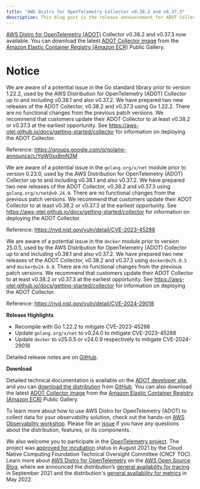 ```yaml
---
title: "AWS Distro for OpenTelemetry Collector v0.38.2 and v0.37.3"
description: This blog post is the release announcement for ADOT Collector v0.38.2 and v0.37.3
---
```



<SectionSeparator />

[AWS Distro for OpenTelemetry (ADOT)](https://aws-otel.github.io/) Collector v0.38.2 and v0.37.3 now available.
You can download the latest [ADOT Collector image](https://gallery.ecr.aws/aws-observability/aws-otel-collector) from the
[Amazon Elastic Container Registry (Amazon ECR)](https://aws.amazon.com/ecr/) Public Gallery.

<SectionSeparator />

# Notice

We are aware of a potential issue in the Go standard library prior to version 1.22.2, used by the AWS Distribution for OpenTelemetry (ADOT) Collector up to and including v0.38.1 and also v0.37.2.
We have prepared two new releases of the ADOT Collector, v0.38.2 and v0.37.3 using Go 1.22.2. There are no functional changes from the previous patch versions. We recommend that customers update their
ADOT Collector to at least v0.38.2 or v0.37.3 at the earliest opportunity. See https://aws-otel.github.io/docs/getting-started/collector for information on deploying the ADOT Collector.

Reference: https://groups.google.com/g/golang-announce/c/YgW0sx8mN3M

We are aware of a potential issue in the `golang.org/x/net` module prior to version 0.23.0, used by the AWS Distribution for OpenTelemetry (ADOT) Collector up to and including v0.38.1 and also v0.37.2.
We have prepared two new releases of the ADOT Collector, v0.38.2 and v0.37.3 using `golang.org/x/net@v0.24.0`. There are no functional changes from the previous patch versions. We recommend that customers update their
ADOT Collector to at least v0.38.2 or v0.37.3 at the earliest opportunity. See https://aws-otel.github.io/docs/getting-started/collector for information on deploying the ADOT Collector.

Reference: https://nvd.nist.gov/vuln/detail/CVE-2023-45288

We are aware of a potential issue in the `docker` module prior to version 25.0.5, used by the AWS Distribution for OpenTelemetry (ADOT) Collector up to and including v0.38.1 and also v0.37.2.
We have prepared two new releases of the ADOT Collector, v0.38.2 and v0.37.3 using `docker@v25.0.5` and `docker@v24.0.9`. There are no functional changes from the previous patch versions. We recommend that customers update their
ADOT Collector to at least v0.38.2 or v0.37.3 at the earliest opportunity. See https://aws-otel.github.io/docs/getting-started/collector for information on deploying the ADOT Collector.

Reference: https://nvd.nist.gov/vuln/detail/CVE-2024-29018

**Release Highlights**

- Recompile with Go 1.22.2 to mitigate CVE-2023-45288
- Update `golang.org/x/net` to v0.24.0 to mitigate CVE-2023-45288
- Update `docker` to v25.0.5 or v24.0.9 respectively to mitigate CVE-2024-29018

Detailed release notes are on [GitHub](https://github.com/aws-observability/aws-otel-collector/releases).

**Download**

Detailed technical documentation is available on the [ADOT developer site](https://aws-otel.github.io/),
and you can [download the distribution](https://aws-otel.github.io/download) from
[GitHub](https://github.com/aws-observability/aws-otel-collector/releases/tag/v0.38.2).
You can also download the latest [ADOT Collector image](https://gallery.ecr.aws/aws-observability/aws-otel-collector)
from the [Amazon Elastic Container Registry (Amazon ECR)](https://aws.amazon.com/ecr/) Public Gallery.

To learn more about how to use AWS Distro for OpenTelemetry (ADOT) to collect data for your observability solution,
check out the hands-on [AWS Observability workshop](https://observability.workshop.aws/en/adot.html).
Please file an [issue](https://github.com/aws-observability/aws-otel-community/issues) if you have any
questions about the distribution, features, or its components.

We also welcome you to participate in the [OpenTelemetry project](https://github.com/open-telemetry).
The project was [approved for incubation](https://www.cncf.io/blog/2021/08/26/opentelemetry-becomes-a-cncf-incubating-project/) status
in August 2021 by the Cloud Native Computing Foundation Technical Oversight Committee (CNCF TOC). Learn more about
[AWS Distro for OpenTelemetry](https://aws.amazon.com/blogs/opensource/category/management-tools/aws-distro-for-opentelemetry/) on the
[AWS Open Source Blog](https://aws.amazon.com/blogs/opensource/category/management-tools/aws-distro-for-opentelemetry/), where we announced
the distribution’s [general availability for tracing](https://aws.amazon.com/blogs/opensource/aws-distro-for-opentelemetry-is-now-ga-for-tracing/) in September 2021
and the distribution's [general availability for metrics](https://aws.amazon.com/blogs/opensource/aws-distro-for-opentelemetry-is-now-generally-available-for-metrics/) in May 2022.

